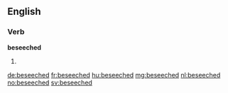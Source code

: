 ==English==

===Verb===
'''beseeched'''

# {{past of|beseech}}

[[de:beseeched]]
[[fr:beseeched]]
[[hu:beseeched]]
[[mg:beseeched]]
[[nl:beseeched]]
[[no:beseeched]]
[[sv:beseeched]]